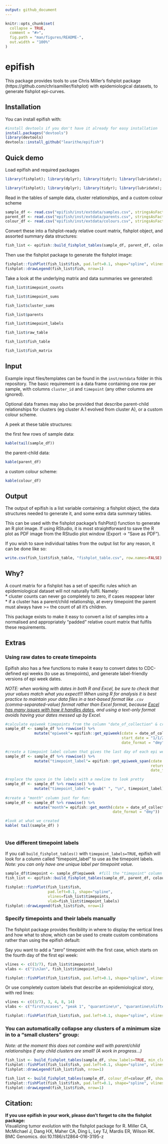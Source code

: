 ```yaml
---
output: github_document
---
```


<!-- README.md is generated from README.Rmd. Please edit that file -->

```r
knitr::opts_chunk$set(
  collapse = TRUE,
  comment = "#>",
  fig.path = "man/figures/README-",
  out.width = "100%"
)
```

# epifish   

<!-- badges: start -->
<!-- badges: end -->

This package provides tools to use Chris Miller's fishplot package (https://github.com/chrisamiller/fishplot) with epidemiological datasets, to generate fishplot epi-curves. 


## Installation

You can install epifish with: 
``` r
#install devtools if you don't have it already for easy installation
install.packages("devtools")
library(devtools)
devtools::install_github("learithe/epifish")
```
  
## Quick demo

Load epifish and required packages
``` r 
library(fishplot); library(dplyr); library(tidyr); library(lubridate); library(epifish)
```
```r
library(fishplot); library(dplyr); library(tidyr); library(lubridate); library(epifish); library(knitr); library(kableExtra)
```

Read in the tables of sample data, cluster relationships, and a custom colour scheme
```r
sample_df <- read.csv("epifish/inst/extdata/samples.csv", stringsAsFactors=FALSE)
parent_df <- read.csv("epifish/inst/extdata/parents.csv", stringsAsFactors=FALSE)
colour_df <- read.csv("epifish/inst/extdata/colours.csv", stringsAsFactors=FALSE)
```

Convert these into a fishplot-ready relative count matrix, fishplot object, and assorted summary data structures:
```r
fish_list <- epifish::build_fishplot_tables(sample_df, parent_df, colour_df)
```


Then use the fishplot package to generate the fishplot image:
```r
fishplot::fishPlot(fish_list$fish, pad.left=0.1, shape="spline", vlines=fish_list$timepoints, vlab=fish_list$timepoints)
fishplot::drawLegend(fish_list$fish, nrow=1)

```

Take a look at the underlying matrix and data summaries we generated:
```r
fish_list$timepoint_counts

fish_list$timepoint_sums

fish_list$cluster_sums

fish_list$parents

fish_list$timepoint_labels

fish_list$raw_table

fish_list$fish_table

fish_list$fish_matrix
```

  
## Input

Example input files/templates can be found in the `inst/extdata` folder in this repository. The basic requirement is a data frame containing one row per sample, with columns `cluster_id` and `timepoint` (any other columns are ignored). 

Optional data frames may also be provided that describe parent-child relationships for clusters (eg cluster A.1 evolved from cluster A), or a custom colour scheme.

A peek at these table structures:

the first few rows of sample data:
```r
kable(tail(sample_df))
```

the parent-child data:
```r
kable(parent_df)
```

a custom colour scheme:
```r
kable(colour_df)
```


## Output

The output of epifish is a list variable containing: a fishplot object, the data structures needed to generate it, and some extra data summary tables. 

This can be used with the fishplot package's fishPlot() function to generate an R plot image. If using RStudio, it is most straightforward to save the R plot as PDF image from the RStudio plot window (Export -> "Save as PDF").

If you wish to save individual tables from the output list for any reason, it can be done like so:
``` r
write.csv(fish_list$fish_table, "fishplot_table.csv", row.names=FALSE)
```

## Why?

A count matrix for a fishplot has a set of specific rules which an epidemiological dataset will not naturally fulfil. Namely:  
* cluster counts can never go completely to zero, if cases reappear later  
* if a cluster has a parent/child relationship, at every timepoint the parent must always have >= the count of all it's children.  

This package exists to make it easy to convert a list of samples into a normalised and appropriately "padded" relative count matrix that fulfils these requirements.


## Extras

### Using raw dates to create timepoints
Epifish also has a few functions to make it easy to convert dates to CDC-defined epi weeks (to use as timepoints), and generate label-friendly versions of epi week dates.  

*NOTE: when working with dates in both R and Excel, be sure to check that your values match what you expect!!! When using R for analysis it is best practice to maintain your data files in a text-based format like `.csv` (comma-separated-value) format rather than Excel format, because [Excel has many issues with how it handles dates](https://datacarpentry.org/spreadsheets-socialsci/03-dates-as-data/), and using a text-only format avoids having your dates messed up by Excel.*

``` r
#calculate epiweek timepoints from the column "date_of_collection" & create text labels to match them
sample_df <- sample_df %>% rowwise() %>% 
             mutate("epiweek"= epifish::get_epiweek(cdate = date_of_collection, 
                                                    start_date = "1/1/20", 
                                                    date_format = "dmy"))

#create a timepoint label column that gives the last day of each epi week the sample was collected in:
sample_df <- sample_df %>% rowwise() %>% 
             mutate("timepoint_label"= epifish::get_epiweek_span(cdate = date_of_collection, 
                                                                 return_end = TRUE, 
                                                                 date_format = "dmy")) 

#replace the space in the labels with a newline to look pretty
sample_df <- sample_df %>% rowwise() %>% 
             mutate("timepoint_label"= gsub(" ", "\n", timepoint_label))  
  
#create a "month" column just for fun:
sample_df <- sample_df %>% rowwise() %>% 
             mutate("month"= epifish::get_month(cdate = date_of_collection, 
                                                date_format = "dmy")) 

#look at what we created 
kable( tail(sample_df) )

```

```r

```
  
  
### Use different timepoint labels
If you call `build_fishplot_tables()` with `timepoint_labels=TRUE`, epifish will look for a column called "timepoint_label" to use as the timepoint labels. *Note: you can only have one unique label per timepoint value.*
``` r

sample_df$timepoint <- sample_df$epiweek  #fill the "timepoint" column with our  newly calculated epi weeks
fish_list <- epifish::build_fishplot_tables(sample_df, parent_df, colour_df, timepoint_labels=TRUE)

fishplot::fishPlot(fish_list$fish, 
                   pad.left=0.1, shape="spline", 
                   vlines=fish_list$timepoints, 
                   vlab=fish_list$timepoint_labels)
fishplot::drawLegend(fish_list$fish, nrow=1)
```


### Specify timepoints and their labels manually

The fishplot package provides flexibility in where to display the vertical lines and how what to show, which can be used to create custom combinations rather than using the epifish default:
  
Say you want to add a "zero" timepoint with the first case, which starts on the fourth day of the first epi week:
``` r
vlines <- c((3/7), fish_list$timepoints)
vlabs <- c("1\nJan", fish_list$timepoint_labels)

fishplot::fishPlot(fish_list$fish, pad.left=0.1, shape="spline", vlines=vlines, vlab=vlabs)

```


Or use completely custom labels that describe an epidemiological story, with red lines:
``` r
vlines <- c((3/7), 3, 4, 8, 14)
vlabs <- c("first\ncases", "peak 1", "quarantine\n", "quarantine\nlifted", "peak 2")

fishplot::fishPlot(fish_list$fish, pad.left=0.1, shape="spline", vlines=vlines, vlab=vlabs, col.vline="red")

```

### You can automatically collapse any clusters of a minimum size in to a "small clusters" group:  
*Note: at the moment this does not combine well with parent/child relationships if any child clusters are small! (A work in progress...)*   
``` r
fish_list <- build_fishplot_tables(sample_df, show_labels=TRUE, min_cluster_size=10)
fishplot::fishPlot(fish_list$fish, pad.left=0.1, shape="spline", vlines=fish_list$timepoints, vlab=fish_list$timepoints)
fishplot::drawLegend(fish_list$fish, nrow=1)

fish_list <- build_fishplot_tables(sample_df, colour_df=colour_df, show_labels=TRUE, min_cluster_size=5)
fishplot::fishPlot(fish_list$fish, pad.left=0.1, shape="spline", vlines=fish_list$timepoints, vlab=fish_list$timepoints)
fishplot::drawLegend(fish_list$fish, nrow=1)
```


## Citation:

**If you use epifish in your work, please don't forget to cite the fishplot package:**   
Visualizing tumor evolution with the fishplot package for R. Miller CA, McMichael J, Dang HX, Maher CA, Ding L, Ley TJ, Mardis ER, Wilson RK. BMC Genomics. doi:10.1186/s12864-016-3195-z





